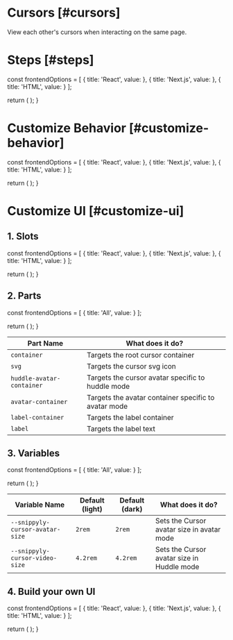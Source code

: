 
# Cursors [#cursors]

<Subheading>View each other's cursors when interacting on the same page.</Subheading>
<CursorDemo />

# Steps [#steps]


  const frontendOptions = [
    {
      title: 'React',
      value: <ReactCursorOverview sectionId="steps" />
    },
    {
      title: 'Next.js',
      value: <ReactCursorOverview sectionId="steps" />
    },
    {
      title: 'HTML',
      value: <HTMLCursorOverview sectionId="steps" />
    }
  ];

  return (
    <StepTabs frontendOptions={frontendOptions} />
  );
}

<CursorSteps />

# Customize Behavior [#customize-behavior]


  const frontendOptions = [
    {
      title: 'React',
      value: <ReactCursorCustom sectionId="customize-behavior" />
    },
    {
      title: 'Next.js',
      value: <ReactCursorCustom sectionId="customize-behavior" />
    },
    {
      title: 'HTML',
      value: <HTMLCursorCustom sectionId="customize-behavior" />
    }
  ];

  return (
    <StepTabs frontendOptions={frontendOptions} />
  );
}

<CursorCustomizeBehavior />

# Customize UI [#customize-ui]

## 1. Slots


  const frontendOptions = [
    {
      title: 'React',
      value: <ReactCursorSlot sectionId="customize-ui" />
    },
    {
      title: 'Next.js',
      value: <ReactCursorSlot sectionId="customize-ui" />
    },
    {
      title: 'HTML',
      value: <HTMLCursorSlot sectionId="customize-ui" />
    }
  ];

  return (
    <StepTabs frontendOptions={frontendOptions} />
  );
}

<CursorSlotSteps />

## 2. Parts


  const frontendOptions = [
    {
      title: 'All',
      value: <CursorParts sectionId="customize-ui" />
    }
  ];

  return (
    <StepTabs frontendOptions={frontendOptions} />
  );
}

<CursorCSSParts />

| Part Name | What does it do? |
| --------- | ---------------- |
| `container` | Targets the root cursor container |
| `svg` | Targets the cursor svg icon |
| `huddle-avatar-container` | Targets the cursor avatar specific to huddle mode |
| `avatar-container` | Targets the avatar container specific to avatar mode |
| `label-container` | Targets the label container |
| `label` | Targets the label text |

## 3. Variables


  const frontendOptions = [
    {
      title: 'All',
      value: <CursorVariables sectionId="customize-ui" />
    }
  ];

  return (
    <StepTabs frontendOptions={frontendOptions} />
  );
}

<CursorCSSVariables />

| Variable Name | Default (light) | Default (dark) | What does it do? |
| ------------- | --------------------- | -------------------- | ---------------- |
| `--snippyly-cursor-avatar-size` | `2rem` | `2rem` | Sets the Cursor avatar size in avatar mode |
| `--snippyly-cursor-video-size` | `4.2rem` | `4.2rem` | Sets the Cursor avatar size in Huddle mode |

## 4. Build your own UI


  const frontendOptions = [
    {
      title: 'React',
      value: <ReactCursorData sectionId="customize-ui" />
    },
    {
      title: 'Next.js',
      value: <ReactCursorData sectionId="customize-ui" />
    },
    {
      title: 'HTML',
      value: <HTMLCursorData sectionId="customize-ui" />
    }
  ];

  return (
    <StepTabs frontendOptions={frontendOptions} />
  );
}

<CursorDataSteps />